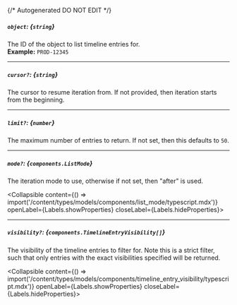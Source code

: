 {/* Autogenerated DO NOT EDIT  */}

##### `object`: *{`string`}*
The ID of the object to list timeline entries for.
<br/>
**Example:** `PROD-12345`

---
##### `cursor?`: *{`string`}*
The cursor to resume iteration from. If not provided, then iteration
starts from the beginning.


---
##### `limit?`: *{`number`}*
The maximum number of entries to return. If not set, then this
defaults to `50`.


---
##### `mode?`: *{`components.ListMode`}*
The iteration mode to use, otherwise if not set, then "after" is
used.

<Collapsible content={() => import('/content/types/models/components/list_mode/typescript.mdx')} openLabel={Labels.showProperties} closeLabel={Labels.hideProperties}>
</Collapsible>

---
##### `visibility?`: *{`components.TimelineEntryVisibility[]`}*
The visibility of the timeline entries to filter for. Note this is a
strict filter, such that only entries with the exact visibilities
specified will be returned.

<Collapsible content={() => import('/content/types/models/components/timeline_entry_visibility/typescript.mdx')} openLabel={Labels.showProperties} closeLabel={Labels.hideProperties}>
</Collapsible>


